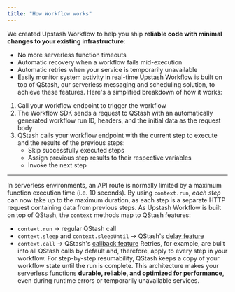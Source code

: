 ```yaml
---
title: "How Workflow works"
---
```

We created Upstash Workflow to help you ship **reliable code with minimal changes to your existing infrastructure**:
- No more serverless function timeouts
- Automatic recovery when a workflow fails mid-execution
- Automatic retries when your service is temporarily unavailable
- Easily monitor system activity in real-time
Upstash Workflow is built on top of QStash, our serverless messaging and scheduling solution, to achieve these features. Here's a simplified breakdown of how it works:
1. Call your workflow endpoint to trigger the workflow
2. The Workflow SDK sends a request to QStash with an automatically generated workflow run ID, headers, and the initial data as the request body
3. QStash calls your workflow endpoint with the current step to execute and the results of the previous steps:
   - Skip successfully executed steps
   - Assign previous step results to their respective variables
   - Invoke the next step
---
In serverless environments, an API route is normally limited by a maximum function execution time (i.e. 10 seconds). By using `context.run`, _each step_ can now take up to the maximum duration, as each step is a separate HTTP request containing data from previous steps.
As Upstash Workflow is built on top of QStash, the `context` methods map to QStash features:
- `context.run` -> regular QStash call
- `context.sleep` and `context.sleepUntil` -> QStash's [delay feature](/qstash/features/delay)
- `context.call` -> QStash's [callback feature](/qstash/features/callbacks)
Retries, for example, are built into all QStash calls by default and, therefore, apply to every step in your workflow. For step-by-step resumability, QStash keeps a copy of your workflow state until the run is complete.
This architecture makes your serverless functions **durable, reliable, and optimized for performance**, even during runtime errors or temporarily unavailable services.